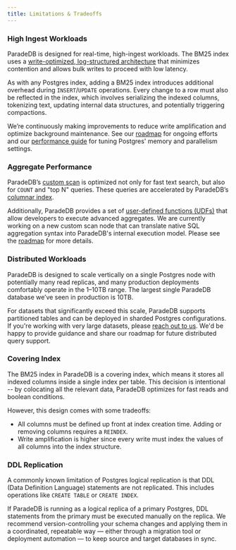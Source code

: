 ```yaml
---
title: Limitations & Tradeoffs
---
```


### High Ingest Workloads

ParadeDB is designed for real-time, high-ingest workloads. The BM25 index uses a [write-optimized, log-structured architecture](/welcome/architecture#data-model) that minimizes contention and allows bulk writes to proceed with low latency.

As with any Postgres index, adding a BM25 index introduces additional overhead during `INSERT`/`UPDATE` operations. Every change to a row must also be reflected in the index, which involves serializing the indexed columns, tokenizing text, updating internal data structures, and potentially triggering compactions.

We’re continuously making improvements to reduce write amplification and optimize background maintenance. See our [roadmap](/welcome/roadmap) for ongoing efforts and
our [performance guide](/documentation/configuration/read_throughput) for tuning Postgres' memory and parallelism settings.

### Aggregate Performance

ParadeDB’s [custom scan](/welcome/architecture#query-optimizations) is optimized not only for fast text search, but also for `COUNT` and "top N" queries.
These queries are accelerated by ParadeDB’s [columnar index](/welcome/architecture#columnar-index).

Additionally, ParadeDB provides a set of [user-defined functions (UDFs)](/documentation/aggregates/tantivy) that allow developers to execute advanced aggregates.
We are currently working on a new custom scan node that can translate native SQL aggregation syntax into ParadeDB's internal execution model.
Please see the [roadmap](/welcome/roadmap) for more details.

### Distributed Workloads

ParadeDB is designed to scale vertically on a single Postgres node with potentially many read replicas, and many production deployments comfortably operate in the 1–10TB range. The largest single ParadeDB database we’ve seen in production is 10TB.

For datasets that significantly exceed this scale, ParadeDB supports partitioned tables and can be deployed in sharded Postgres configurations. If you're working with very large datasets, please
[reach out to us](mailto:support@paradedb.com). We'd be happy to provide guidance and share our roadmap for future distributed query support.

### Covering Index

The BM25 index in ParadeDB is a covering index, which means it stores all indexed columns inside a single index per table. This
decision is intentional -- by colocating all the relevant data, ParadeDB optimizes for fast reads and boolean conditions.

However, this design comes with some tradeoffs:

- All columns must be defined up front at index creation time. Adding or removing columns requires a `REINDEX`.
- Write amplification is higher since every write must index the values of all columns into the index structure.

### DDL Replication

A commonly known limitation of Postgres logical replication is that DDL (Data Definition Language) statements are not replicated. This includes operations like `CREATE TABLE` or `CREATE INDEX`.

If ParadeDB is running as a logical replica of a primary Postgres, DDL statements from the primary must be executed manually on the replica.
We recommend version-controlling your schema changes and applying them in a coordinated, repeatable way — either through a migration tool or deployment automation — to keep source and target databases in sync.
